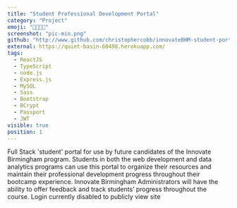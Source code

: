 ```yaml
---
title: "Student Professional Development Portal"
category: "Project"
emoji: "👨🏼‍🎓🌇"
screenshot: "pic-min.png"
github: "http://www.github.com/christophercobb/innovateBHM-student-portal"
external: https://quiet-basin-68498.herokuapp.com/
tags:
  - ReactJS
  - TypeScript
  - node.js
  - Express.js
  - MySQL
  - Sass
  - Bootstrap
  - BCrypt
  - Passport
  - JWT
visible: true
position: 1
---
```


Full Stack 'student'
portal for use by future candidates of the Innovate Birmingham program. Students in both
the web development and data analytics programs can use this portal
to organize their resources and maintain their professional
development progress throughout their bootcamp experience. Innovate
Birmingham Administrators will have the ability to offer feedback
and track students’ progress throughout the course. Login currently disabled to publicly
view site
